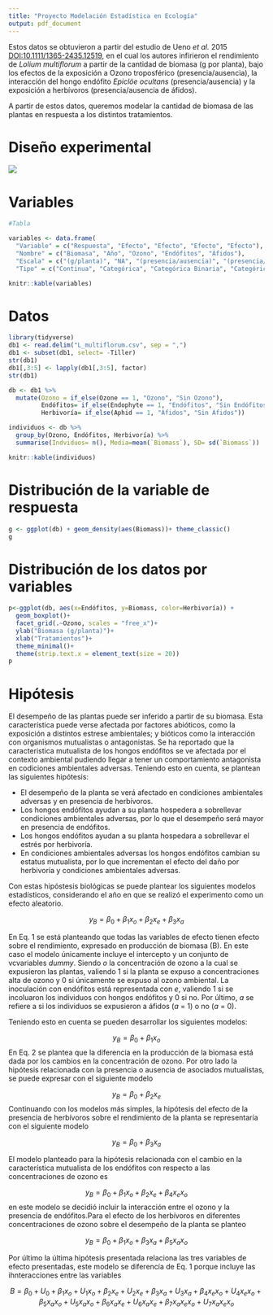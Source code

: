 ```yaml
---
title: "Proyecto Modelación Estadística en Ecología"
output: pdf_document
---
```

Estos datos se obtuvieron a partir del estudio de Ueno *et al.* 2015 [DOI:10.1111/1365-2435.12519](https://doi.org/10.1111/1365-2435.12519), en el cual los autores infirieron el rendimiento de *Lolium multiflorum* a partir de la cantidad de biomasa (g por planta), bajo los efectos de la exposición a Ozono troposférico (presencia/ausencia), la interacción del hongo endófito *Epiclöe ocultans* (presencia/ausencia) y la exposición a herbívoros (presencia/ausencia de áfidos).

A partir de estos datos, queremos modelar la cantidad de biomasa de las plantas en respuesta a los distintos tratamientos.

# Diseño experimental
![](diseño.png)

# Variables


```r
#Tabla

variables <- data.frame(
  "Variable" = c("Respuesta", "Efecto", "Efecto", "Efecto", "Efecto"), 
  "Nombre" = c("Biomasa", "Año", "Ozono", "Endófitos", "Áfidos"), 
  "Escala" = c("(g/planta)", "NA", "(presencia/ausencia)", "(presencia/ausencia)", "(presencia/ausencia)"),
  "Tipo" = c("Continua", "Categórica", "Categórica Binaria", "Categórica Binaria", "Categórica Binaria"))

knitr::kable(variables)
```


# Datos

```r
library(tidyverse)
db1 <- read.delim("L_multiflorum.csv", sep = ",")
db1 <- subset(db1, select= -Tiller)
str(db1)
db1[,3:5] <- lapply(db1[,3:5], factor)
str(db1)

```

```r
db <- db1 %>% 
  mutate(Ozono = if_else(Ozone == 1, "Ozono", "Sin Ozono"),
         Endófitos= if_else(Endophyte == 1, "Endófitos", "Sin Endófitos"),
         Herbivoría= if_else(Aphid == 1, "Áfidos", "Sin Áfidos"))

individuos <- db %>% 
  group_by(Ozono, Endófitos, Herbivoría) %>% 
  summarise(Indviduos= n(), Media=mean(`Biomass`), SD= sd(`Biomass`))
```

```r
knitr::kable(individuos)
```

# Distribución de la variable de respuesta
```r
g <- ggplot(db) + geom_density(aes(Biomass))+ theme_classic()
g
```

# Distribución de los datos por variables
```r
p<-ggplot(db, aes(x=Endófitos, y=Biomass, color=Herbivoría)) +
  geom_boxplot()+
  facet_grid(.~Ozono, scales = "free_x")+
  ylab("Biomasa (g/planta)")+
  xlab("Tratamientos")+
  theme_minimal()+
  theme(strip.text.x = element_text(size = 20))
p
```


# Hipótesis

El desempeño de las plantas puede ser inferido a partir de su biomasa. Esta característica puede verse afectada por factores abióticos, como la exposición a distintos estrese ambientales; y bióticos como la interacción con organismos mutualistas o antagonistas. Se ha reportado que la caracteristica mutualista de los hongos endófitos se ve afectada por el contexto ambiental pudiendo llegar a tener un comportamiento antagonista en codiciones ambientales adversas. Teniendo esto en cuenta, se plantean las siguientes hipótesis:


* El desempeño de la planta se verá afectado en condiciones ambientales adversas y en presencia de herbívoros.
* Los hongos endófitos ayudan a su planta hospedera a sobrellevar condiciones ambientales adversas, por lo que el desempeño será mayor en presencia de endófitos. 
* Los hongos endófitos ayudan a su planta hospedara a sobrellevar el estrés por herbivoría.
* En condiciones ambientales adversas los hongos endófitos cambian su estatus mutualista, por lo que incrementan el efecto del daño por herbivoría y condiciones ambientales adversas. 

Con estas hipóstesis biológicas se puede plantear los siguientes modelos estadísticos, considerando el año en que se realizó el experimento como un efecto aleatorio. 


$$
\tag{Eq. 1}
y_B= \beta_{0} + \beta_{1}x_{o} + \beta_{2} x_{e} + \beta_{3}x_{a}    
$$ 
  

En Eq. 1 se está planteando que todas las variables de efecto tienen efecto sobre el rendimiento, expresado en producción de biomasa (B). En este caso el modelo únicamente incluye el intercepto y un conjunto de vcvariables *dummy*. Siendo *o* la concentración de ozono a la cual se expusieron las plantas, valiendo 1 si la planta se expuso a concentraciones alta de ozono y 0 si únicamente se expuso al ozono ambiental. La inoculación con endófitos está representada con *e*, valiendo 1 si se incoluaron los individuos con hongos endófitos y 0 si no. Por último, *a* se refiere a si los individuos se expusieron a áfidos (*a* = 1) o no (*a* = 0). 

Teniendo esto en cuenta se pueden desarrollar los siguientes modelos: 

$$
\tag{Eq. 2}
y_B= \beta_{0} + \beta_{1}x_{o}   
$$
En Eq. 2 se plantea que la diferencia en la producción de la biomasa está dada por los cambios en la concentración de ozono. Por otro lado la hipótesis relacionada con la presencia o ausencia de asociados mutualistas, se puede expresar con el siguiente modelo

$$
\tag{Eq. 3}
y_B= \beta_{0} + \beta_{2}x_{e} 
$$
Continuando con los modelos más simples, la hipótesis del efecto de la presencia de herbívoros sobre el rendimiento de la planta se representaría con el siguiente modelo

$$
\tag{Eq. 4}
y_B= \beta_{0} + \beta_{3}x_{a}
$$

El modelo planteado para la hipótesis relacionada con el cambio en la característica mutualista de los endófitos con respecto a las concentraciones de ozono es

$$
\tag{Eq. 5}
y_B= \beta_{0} + \beta_{1}x_{o} + \beta_{2}x_{e} + \beta_{4}x_{e}x_{o}
$$
en este modelo se decidió incluir la interacción entre el ozono y la presencia de endófitos.Para el efecto de los herbívoros en diferentes concentraciones de ozono sobre el desempeño de la planta se planteo

$$
\tag{Eq. 6}
y_B= \beta_{0} + \beta_{1}x_{o} + \beta_{3}x_{a} + \beta_{5}x_{a}x_{o}
$$

Por último la última hipótesis presentada relaciona las tres variables de  efecto presentadas, este modelo se diferencía de Eq. 1 porque incluye las ihnteracciones entre las variables

$$
\tag{Eq. 7}
B= \beta_{0} + U_{0}+\beta_{1}x_{o} + U_{1}x_{o}+\beta_{2} x_{e}+U_{2} x_{e} + \beta_{3}x_{a} +U_{3}x_{a}  + \beta_{4}x_{e}x_{o}  +U_{4}x_{e}x_{o}  + \beta_{5}x_{a}x_{o} +  U_{5}x_{a}x_{o} +\beta_{6}x_{a}x_{e} + U_{6}x_{a}x_{e} + \beta_{7}x_{a}x_{e}x_{o} + U_{7}x_{a}x_{e}x_{o} 
$$

